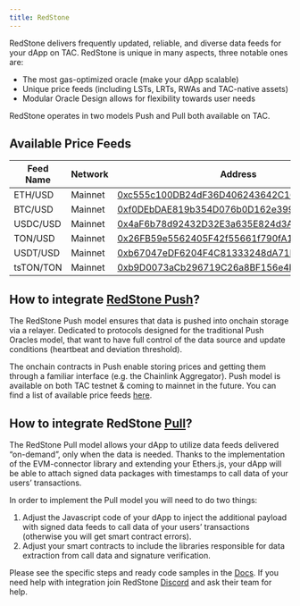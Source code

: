 ```yaml
---
title: RedStone
---
```


RedStone delivers frequently updated, reliable, and diverse data feeds for your dApp on TAC. RedStone is unique in many aspects, three notable ones are:

- The most gas-optimized oracle (make your dApp scalable)
- Unique price feeds (including LSTs, LRTs, RWAs and TAC-native assets)
- Modular Oracle Design allows for flexibility towards user needs

RedStone operates in two models Push and Pull both available on TAC.

## Available Price Feeds

| Feed Name | Network | Address                                                                                                                     |
| --------- | ------- | --------------------------------------------------------------------------------------------------------------------------- |
| ETH/USD   | Mainnet | [0xc555c100DB24dF36D406243642C169CC5A937f09](https://explorer.tac.build/address/0xc555c100DB24dF36D406243642C169CC5A937f09) |
| BTC/USD   | Mainnet | [0xf0DEbDAE819b354D076b0D162e399BE013A856d3](https://explorer.tac.build/address/0xf0DEbDAE819b354D076b0D162e399BE013A856d3) |
| USDC/USD  | Mainnet | [0x4aF6b78d92432D32E3a635E824d3A541866f7a78](https://explorer.tac.build/address/0x4aF6b78d92432D32E3a635E824d3A541866f7a78) |
| TON/USD   | Mainnet | [0x26FB59e5562405F42f55661f790fA1Bd2F410A3d](https://explorer.tac.build/address/0x26FB59e5562405F42f55661f790fA1Bd2F410A3d) |
| USDT/USD  | Mainnet | [0xb67047eDF6204F4C81333248dA71F8387050790C](https://explorer.tac.build/address/0xb67047eDF6204F4C81333248dA71F8387050790C) |
| tsTON/TON | Mainnet | [0xb9D0073aCb296719C26a8BF156e4b599174fe1d5](https://explorer.tac.build/address/0xb9D0073aCb296719C26a8BF156e4b599174fe1d5) |

## How to integrate [RedStone Push](https://docs.redstone.finance/docs/dapps/redstone-push/)?

The RedStone Push model ensures that data is pushed into onchain storage via a relayer. Dedicated to protocols designed for the traditional Push Oracles model, that want to have full control of the data source and update conditions (heartbeat and deviation threshold).

The onchain contracts in Push enable storing prices and getting them through a familiar interface (e.g. the Chainlink Aggregator). Push model is available on both TAC testnet & coming to mainnet in the future. You can find a list of available price feeds [here](https://app.redstone.finance/app/feeds/).

## How to integrate RedStone [Pull](https://docs.redstone.finance/docs/dapps/redstone-pull/)?

The RedStone Pull model allows your dApp to utilize data feeds delivered “on-demand”, only when the data is needed. Thanks to the implementation of the EVM-connector library and extending your Ethers.js, your dApp will be able to attach signed data packages with timestamps to call data of your users’ transactions.

In order to implement the Pull model you will need to do two things:

1. Adjust the Javascript code of your dApp to inject the additional payload with signed data feeds to call data of your users’ transactions (otherwise you will get smart contract errors).
2. Adjust your smart contracts to include the libraries responsible for data extraction from call data and signature verification.

Please see the specific steps and ready code samples in the [Docs](https://docs.redstone.finance/docs/introduction).
If you need help with integration join RedStone [Discord](https://discord.com/invite/PVxBZKFr46) and ask their team for help.
